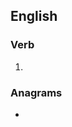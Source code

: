 {{also|marinâtes}}

==English==

===Verb===
{{head|en|verb form}}

# {{en-third-person singular of|marinate}}

===Anagrams===
* {{l|en|animaters}}